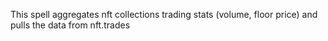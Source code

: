 This spell aggregates nft collections trading stats (volume, floor price) and pulls the data from nft.trades
